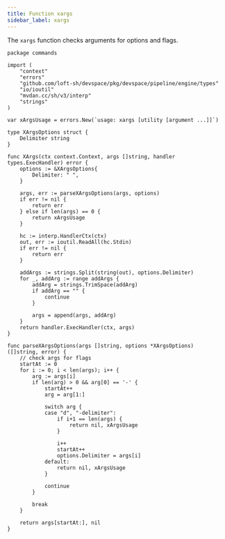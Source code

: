 ```yaml
---
title: Function xargs
sidebar_label: xargs
---
```


The `xargs` function checks arguments for options and flags.

```
package commands

import (
	"context"
	"errors"
	"github.com/loft-sh/devspace/pkg/devspace/pipeline/engine/types"
	"io/ioutil"
	"mvdan.cc/sh/v3/interp"
	"strings"
)

var xArgsUsage = errors.New(`usage: xargs [utility [argument ...]]`)

type XArgsOptions struct {
	Delimiter string
}

func XArgs(ctx context.Context, args []string, handler types.ExecHandler) error {
	options := &XArgsOptions{
		Delimiter: " ",
	}

	args, err := parseXArgsOptions(args, options)
	if err != nil {
		return err
	} else if len(args) == 0 {
		return xArgsUsage
	}

	hc := interp.HandlerCtx(ctx)
	out, err := ioutil.ReadAll(hc.Stdin)
	if err != nil {
		return err
	}

	addArgs := strings.Split(string(out), options.Delimiter)
	for _, addArg := range addArgs {
		addArg = strings.TrimSpace(addArg)
		if addArg == "" {
			continue
		}

		args = append(args, addArg)
	}
	return handler.ExecHandler(ctx, args)
}

func parseXArgsOptions(args []string, options *XArgsOptions) ([]string, error) {
	// check args for flags
	startAt := 0
	for i := 0; i < len(args); i++ {
		arg := args[i]
		if len(arg) > 0 && arg[0] == '-' {
			startAt++
			arg = arg[1:]

			switch arg {
			case "d", "-delimiter":
				if i+1 == len(args) {
					return nil, xArgsUsage
				}

				i++
				startAt++
				options.Delimiter = args[i]
			default:
				return nil, xArgsUsage
			}

			continue
		}

		break
	}

	return args[startAt:], nil
}

```
